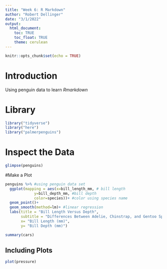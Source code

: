 ```yaml
---
title: "Week 6: R Markdown"
author: "Robert Dellinger"
date: "3/1/2022"
output:
  html_document:
    toc: TRUE
    toc_float: TRUE
    theme: cerulean
---
```


```r
knitr::opts_chunk$set(echo = TRUE)

```

# Introduction

Using penguin data to learn *Rmarkdown*

# Library 
```r
library("tidyverse")
library("here")
library("palmerpenguins")
```

# Inspect the Data

```r
glimpse(penguins)
```

#Make a Plot 
```r
penguins %>% #using penguin data set
  ggplot(mapping = aes(x=bill_length_mm, # bill length
             y=bill_depth_mm, #bill depth
             color=species))+ #color using species name 
  geom_point()+
  geom_smooth(method=lm)+ #linear regression 
  labs(title = "Bill Length Versus Depth",
       subtitle = "Differences Between Adelie, Chinstrap, and Gentoo Species",
       x= "Bill Length (mm)",
       y= "Bill Depth (mm)")
```


```r
summary(cars)
```

## Including Plots



```r
plot(pressure)
```

